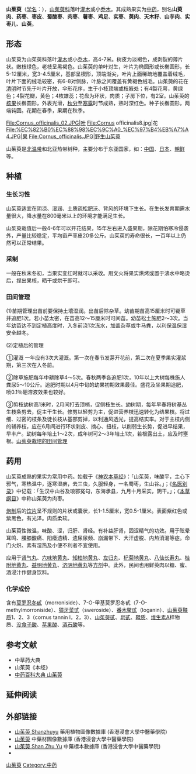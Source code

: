 {{ctm}}
{{speciesbox
| image = Cornus officinalis SZ50.png
| image_width = 250px
| genus = Cornus
| species = officinalis
| authority = [[John_Torrey|Torr.]] ex [[Dur.|Dur.]]
}}
    
'''山茱萸'''（[[学名|学名]]：''{{lang|la|Cornus officinalis}}''），[[山茱萸科|山茱萸科]]落叶[[灌木|灌木]]或小[[乔木|乔木]]。其成熟果实为[[中药|中药]]，别名'''山萸肉'''、'''药枣'''、'''枣皮'''、'''蜀酸枣'''、'''肉枣'''、'''薯枣'''、'''鸡足'''、'''实枣'''、'''萸肉'''、'''天木籽'''、'''山芋肉'''、'''实枣儿'''、'''山萸'''。

==形态==
山茱萸为山茱萸科落叶[[灌木|灌木]]或小[[乔木|乔木]]，高4-7米。树皮为淡褐色，成剥裂的薄片状。嫩枝绿色，老枝呈黑褐色。山茱萸的单叶对生，叶片为椭圆形或长椭圆形，长5-12厘米，宽3-4.5厘米，基部呈楔形，顶端渐尖，叶片上面稀疏地覆盖着绒毛，叶片下面的绒毛较密，有6-8对侧脉，叶脉之间覆盖有黄褐色绒毛。山茱萸的花在[[清明|清明]]时节先于叶片开放，伞形花序，生于小枝顶端或枝腋处；有4裂花萼，黄绿色；4裂花瓣，黄色；4枚雄蕊；花盘为环状，肉质；子房下位，有2室。山茱萸的[[核果|核果]]长椭圆形，外表光滑，[[秋分|秋分]]至[[寒露|寒露]]时节成熟，熟时深红色。种子长椭圆形，两端钝圆。花期在春季，果期在秋季。
<gallery>
File:Cornus_officinalis_02.JPG|叶
File:Cornus officinalis8.jpg|花
File:%EC%82%B0%EC%88%98%EC%9C%A0_%EC%97%B4%EB%A7%A4.JPG|果
File:Cornus_officinalis.JPG|野生山茱萸
</gallery>

山茱萸是[[北温带|北温带]]和北亚热带树种，主要分布于东亚国家，如：[[中国|中国]]、[[日本|日本]]、[[朝鲜|朝鲜]]等。

==种植==
===生长习性===
山茱萸适宜在阴凉、湿润、土质疏松肥沃、背风的环境下生长。在生长发育期需水量很大，降水量在800毫米以上的环境才能满足生长。

山茱萸栽值后一般4-6年可以开花结果，15年左右进入盛果期，除花期怕寒冷侵袭外，产量比较稳定，平均亩产枣皮20多公斤。山茱萸的寿命很长，一百年以上仍然可以正常结果。
 
===采制===
一般在秋末冬初，当果实变红时就可以采收。用文火将果实烘烤或置于沸水中略烫后，捏出果核，晒干或烘干即可。

===田间管理===
(1)苗期管理出苗前要保持土壤湿润。出苗后除杂草。幼苗期苗高15厘米时可锄草并追肥1次。若小苗太密，在苗高12～15厘米时可间苗。幼苗松土施肥2～3次。当年幼苗达不到定植高度时，入冬前浇1次冻水，加盖杂草或牛马粪，以利保温保湿安全越冬。　　

(2)定植后的管理　　

①灌溉 一年应有3次大灌溉。第一次在春节发芽开花前，第二次在夏季果实灌浆期，第三次在入冬前。　　

②除草施肥每年中耕除草4～5次。春秋两季各追肥1次，10年以上大树每株施人粪尿5～10公斤。追肥时期以4月中旬的幼果初期效果最佳。盛花及坐果期追肥，喷0.1％硼溶液效果也较好。　　

③剪枝幼树高1米时，2月间打去顶梢，促侧枝生长。幼树期，每年早春将树基丛生枝条剪去，促主干生长。修剪以轻剪为主，促进营养枝迅速转化为结果枝。将过细、过密的枝条及徒长枝从基部剪掉，以利通风透光，提高结实率。对于主枝内侧的辅养枝，应在6月间进行环状剥皮、摘心、扭枝，以削弱生长势，促进早结果，早丰产。幼树每年培土1～2次，成年树可2～3年培土1次，若根露出土，应及时壅根。[http://www.shanzhuyu.com.cn/wenda/52.html 山茱萸栽培的田间管理] {{Wayback|url=http://www.shanzhuyu.com.cn/wenda/52.html |date=20140903102510 }}

==药用==
山茱萸成熟的果实为常用中药。始载于《[[神农本草经|神农本草经]]》：「山茱萸，味酸平，主心下邪气，寒热温中，逐寒湿痹，去三虫，久服轻身，一名蜀枣，生山谷。」；《[[名医别录|名医别录]]》中记载：「生汉中山谷及琅邪冤句，东海承县，九月十月采实，阴干。」；《[[本草纲目|本草纲目]]》中称山茱萸为肉枣。

[[炮制|炮制]]后的[[饮片|饮片]]呈不规则的片状或囊状，长1-1.5厘米，宽0.5-1厘米。表面紫红色或紫黑色，有光泽。肉质柔软。

山茱萸性微温，味酸、涩，归肝、肾经。有补益肝肾，固涩精气的功效。用于眩晕耳鸣、腰膝酸痛、阳痿遗精、遗尿尿频、崩漏带下、大汗虚脱、内热消渴等症。命门火炽、素有湿热及小便不利者不宜使用。

应用于[[肾气丸|肾气丸]]、[[六味地黄丸|六味地黄丸]]、[[知柏地黄丸|知柏地黄丸]]、[[左归丸|左归丸]]、[[杞菊地黄丸|杞菊地黄丸]]、[[八仙长寿丸|八仙长寿丸]]、[[桂附地黄丸|桂附地黄丸]]、[[益明地黄丸|益明地黄丸]]、[[济阴地黄丸|济阴地黄丸]]等[[方剂|方剂]]中。此外，民间也用鲜萸肉以糖、蜜、酒浸汁作健身饮料。

===化学成份=== 
含有[[莫罗忍冬甙|莫罗忍冬甙]]（morroniside）、7-O-甲基莫罗忍冬甙（7-O-methylmorroniside）、[[獐牙菜甙|獐牙菜甙]]（sweroside）、[[番木鳖甙|番木鳖甙]]（loganin）、[[山茱萸鞣质|山茱萸鞣质]]1、2、3（cornus tannin l，2，3）、[[山茱萸甙|山茱萸甙]]、[[皂甙|皂甙]]、[[鞣质|鞣质]]、[[维生素A|维生素A]]样物质、[[没食子酸|没食子酸]]、[[苹果酸|苹果酸]]、[[酒石酸|酒石酸]]等。

==参考文献==    
<div class="references-small">
*中草药大典
* 山茱萸《本经》
*[https://web.archive.org/web/20051221105909/http://www.fubusi.com/2005/5-7/094300256.html 中药百科大典 山茱萸]
</div>

== 延伸阅读 ==
{{Wikisource further reading}}

==外部链接==
* [http://libproject.hkbu.edu.hk/was40/detail?lang=ch&channelid=1288&searchword=herb_id=D00218 山茱萸 Shanzhuyu] {{Wayback|url=http://libproject.hkbu.edu.hk/was40/detail?lang=ch&channelid=1288&searchword=herb_id=D00218 |date=20220407004122 }} 藥用植物圖像數據庫 (香港浸會大學中醫藥學院) {{zh}}{{en}}
*[https://sys01.lib.hkbu.edu.hk/cmed/mmid/detail.php?pid=B00234 山茱萸] 中藥材圖像數據庫  (香港浸會大學中醫藥學院) {{zh}}{{en}} 
* [http://libproject.hkbu.edu.hk/was40/detail?channelid=44273&searchword=herb_id=D00486 山茱萸 Shan Zhu Yu] {{Wayback|url=http://libproject.hkbu.edu.hk/was40/detail?channelid=44273&searchword=herb_id=D00486 |date=20141008171947 }} 中藥標本數據庫 (香港浸會大學中醫藥學院) {{zh-hant}}{{en}}
* {{zh-hans}}{{CVH|Cornus officinalis}}

{{commons|Cornus officinalis}}
{{Taxonbar|from=Q728125}}

[[Category:山茱萸属|山茱萸]]
[[Category:中药|Category:中药]]